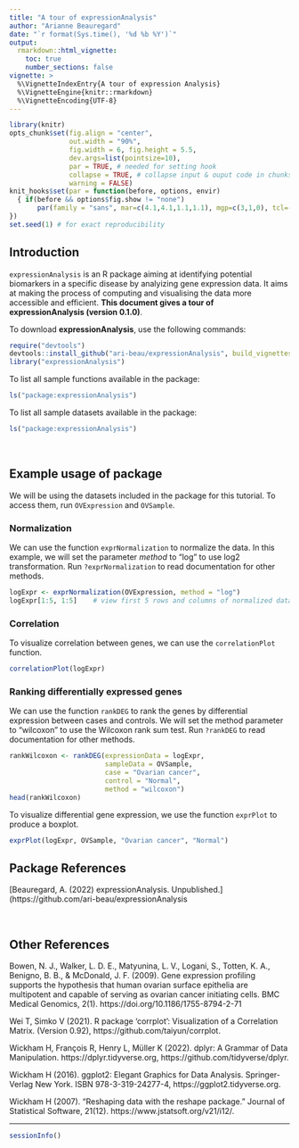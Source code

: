 ```yaml
---
title: "A tour of expressionAnalysis"
author: "Arianne Beauregard"
date: "`r format(Sys.time(), '%d %b %Y')`"
output: 
  rmarkdown::html_vignette:
    toc: true
    number_sections: false
vignette: >
  %\VignetteIndexEntry{A tour of expression Analysis}
  %\VignetteEngine{knitr::rmarkdown}
  %\VignetteEncoding{UTF-8}
---
```


```r
library(knitr)
opts_chunk$set(fig.align = "center", 
               out.width = "90%",
               fig.width = 6, fig.height = 5.5,
               dev.args=list(pointsize=10),
               par = TRUE, # needed for setting hook 
               collapse = TRUE, # collapse input & ouput code in chunks
               warning = FALSE)
knit_hooks$set(par = function(before, options, envir)
  { if(before && options$fig.show != "none") 
       par(family = "sans", mar=c(4.1,4.1,1.1,1.1), mgp=c(3,1,0), tcl=-0.5)
})
set.seed(1) # for exact reproducibility
```
       
## Introduction

`expressionAnalysis` is an R package aiming at identifying potential biomarkers
in a specific disease by analyizing gene expression data. It aims at making the
process of computing and visualising the data more accessible and efficient. 
**This document gives a tour of expressionAnalysis (version 0.1.0)**. 

To download **expressionAnalysis**, use the following commands:

```r
require("devtools")
devtools::install_github("ari-beau/expressionAnalysis", build_vignettes = TRUE)
library("expressionAnalysis")
```

To list all sample functions available in the package:
```r
ls("package:expressionAnalysis")
```


To list all sample datasets available in the package:
```r
ls("package:expressionAnalysis")
```


<br>

## Example usage of package

We will be using the datasets included in the package for this tutorial.
To access them, run `OVExpression` and `OVSample`.

### Normalization
We can use the function `exprNormalization` to normalize the data. In this
example, we will set the parameter *method* to "log" to use log2 transformation.
Run `?exprNormalization` to read documentation for other methods. 
```r
logExpr <- exprNormalization(OVExpression, method = "log")
logExpr[1:5, 1:5]    # view first 5 rows and columns of normalized data
```


### Correlation
To visualize correlation between genes, we can use the `correlationPlot` 
function. 
```r
correlationPlot(logExpr)
```



### Ranking differentially expressed genes
We can use the function `rankDEG` to rank the genes by differential expression 
between cases and controls. We will set the method parameter to "wilcoxon" to
use the Wilcoxon rank sum test. Run `?rankDEG` to read documentation for other 
methods.  
```r
rankWilcoxon <- rankDEG(expressionData = logExpr,
                        sampleData = OVSample,
                        case = "Ovarian cancer",                     
                        control = "Normal",
                        method = "wilcoxon")
head(rankWilcoxon)
```



To visualize differential gene expression, we use the function `exprPlot` to 
produce a boxplot.
```r
exprPlot(logExpr, OVSample, "Ovarian cancer", "Normal")
```



## Package References

[Beauregard, A. (2022) expressionAnalysis. Unpublished.](https://github.com/ari-beau/expressionAnalysis

<br>

## Other References

Bowen, N. J., Walker, L. D. E., Matyunina, L. V., Logani, S., Totten, K. A., Benigno, B. B., & McDonald, J. F. (2009). Gene expression profiling supports the hypothesis that human ovarian surface epithelia are multipotent and capable of serving as ovarian cancer initiating cells. BMC Medical Genomics, 2(1). https://doi.org/10.1186/1755-8794-2-71

Wei T, Simko V (2021). R package ‘corrplot’: Visualization of a Correlation Matrix. (Version 0.92), https://github.com/taiyun/corrplot.

Wickham H, François R, Henry L, Müller K (2022). dplyr: A Grammar of Data Manipulation. https://dplyr.tidyverse.org, https://github.com/tidyverse/dplyr.

Wickham H (2016). ggplot2: Elegant Graphics for Data Analysis. Springer-Verlag New York. ISBN 978-3-319-24277-4, https://ggplot2.tidyverse.org.

Wickham H (2007). “Reshaping data with the reshape package.” Journal of Statistical Software, 21(12). https://www.jstatsoft.org/v21/i12/.

----

```r
sessionInfo()
```
